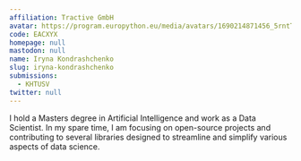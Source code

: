 ```yaml
---
affiliation: Tractive GmbH
avatar: https://program.europython.eu/media/avatars/1690214871456_5rntTSG.jpeg
code: EACXYX
homepage: null
mastodon: null
name: Iryna Kondrashchenko
slug: iryna-kondrashchenko
submissions:
  - KHTUSV
twitter: null
---
```


I hold a Masters degree in Artificial Intelligence and work as a Data Scientist.
In my spare time, I am focusing on open-source projects and contributing to
several libraries designed to streamline and simplify various aspects of data
science.
